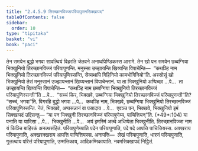 ```yaml
---
title: "2.4.5.9 तिरच्छानविज्जापरियापुणनसिक्खापद"
tableOfContents: false
sidebar:
  order: 10
type: "tipitaka"
basket: "vi"
book: "paci"
---
```



<DynamicBreadcrumb />

<Division number="1013" book="paci">

<Paragraph number="3071" book="paci">
तेन समयेन बुद्धो भगवा सावत्थियं विहरति जेतवने अनाथपिण्डिकस्स आरामे. तेन खो पन समयेन छब्बग्गिया भिक्खुनियो तिरच्छानविज्जं परियापुणन्ति. मनुस्सा उज्झायन्ति खिय्यन्ति विपाचेन्ति—  “कथञ्हि नाम भिक्खुनियो तिरच्छानविज्जं परियापुणिस्सन्ति, सेय्यथापि गिहिनियो कामभोगिनियो”ति.
</Paragraph>

<Paragraph number="3072" book="paci">
अस्सोसुं खो भिक्खुनियो तेसं मनुस्सानं उज्झायन्तानं खिय्यन्तानं विपाचेन्तानं. या ता भिक्खुनियो अप्पिच्छा …पे…  ता उज्झायन्ति खिय्यन्ति विपाचेन्ति—  “कथञ्हि नाम छब्बग्गिया भिक्खुनियो तिरच्छानविज्जं परियापुणिस्सन्ती”ति …पे…  “सच्चं किर, भिक्खवे, छब्बग्गिया भिक्खुनियो तिरच्छानविज्जं परियापुणन्ती”ति? “सच्चं, भगवा”ति. विगरहि बुद्धो भगवा …पे…  कथञ्हि नाम, भिक्खवे, छब्बग्गिया भिक्खुनियो तिरच्छानविज्जं परियापुणिस्सन्ति. नेतं, भिक्खवे, अप्पसन्नानं वा पसादाय …पे…  एवञ्च पन, भिक्खवे, भिक्खुनियो इमं सिक्खापदं उद्दिसन्तु—
</Paragraph>

</Division>
<Division number="1014" book="paci">

<Paragraph number="3073" book="paci">
<Emphasis>“या पन भिक्खुनी तिरच्छानविज्जं परियापुणेय्य, पाचित्तियन्”</Emphasis>ति. (*49*:<Emphasis>104</Emphasis>)
</Paragraph>

</Division>
<Division number="1015" book="paci">

<Paragraph number="3074" book="paci">
<Emphasis>या पना</Emphasis>ति या यादिसा …पे…  <Emphasis>भिक्खुनी</Emphasis>ति …पे…  अयं इमस्मिं अत्थे अधिप्पेता भिक्खुनीति.
</Paragraph>

<Paragraph number="3075" book="paci">
<Emphasis>तिरच्छानविज्जा</Emphasis> नाम यं किञ्चि बाहिरकं अनत्थसंहितं.
</Paragraph>

<Paragraph number="3076" book="paci">
<Emphasis>परियापुणेय्या</Emphasis>ति पदेन परियापुणाति, पदे पदे आपत्ति पाचित्तियस्स. अक्खराय परियापुणाति, अक्खरक्खराय आपत्ति पाचित्तियस्स.
</Paragraph>

</Division>
<Division number="1016" book="paci">

<Paragraph number="3077" book="paci">
अनापत्ति—  लेखं परियापुणाति, धारणं परियापुणाति, गुत्तत्थाय परित्तं परियापुणाति, उम्मत्तिकाय, आदिकम्मिकायाति.

</Paragraph>
</Division>

<Paragraph number="3078" type="center" book="paci">
नवमसिक्खापदं निट्ठितं.
</Paragraph>